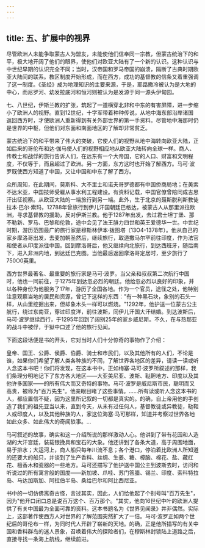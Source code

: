 ```yaml
---
---
---
```

title: 五、扩展中的视界
---



尽管欧洲人未能争取蒙古人为盟友，未能使他们信奉同一宗教，但蒙古统治下的和平，极大地开阔了他们的眼界，使他们对欧亚大陆有了一个新的认识。这种认识与中世纪早期的认识完全不同；当时，汉帝国和罗马帝国的崩溃，隔断了古典时期欧亚大陆间的联系。教区制度开始形成，而在西方，成功的基督教的信条又着重强调了这一制度。《圣经》成为地理知识的主要来源，于是，耶路撒冷被认为是大地的中心，而尼罗河、幼发拉底河和恒河则被认为是发源于同一源头伊甸园。

七、八世纪，伊斯兰教的扩张，筑起了一道横穿北非和中东的有害屏障，进一步缩小了欧洲人的视野。直到12世纪，十字军带着种种传说，从地中海东部沿岸诸国返回西方时，才使欧洲人重新得到有关外部世界的第一手资料。尽管地中海那时仍是世界的中枢，但他们对东面和南面地区的了解却非常贫乏。

蒙古统治下的和平带来了伟大的突破，它使人们的视野从地中海转向欧亚大陆，正如后来的哥伦布和达·伽马使人们的视野相应地从欧亚大陆转向全球一样。商人、传教士和战俘的旅行告诉人们，在远东有一个大帝国，它的人口、财富和文明程度，不仅等于，而且超过了欧洲。另一方面，东方这时也开始了解西方。马可·波罗既使西方知道了中国，又让中国和中东了解了西方。

众所周知，在此期间，莫斯科、大不里士和诺夫哥罗德都有中国侨商局地；在美索不达米亚，中国技师受雇从事水利工程建设。有资料记载，中国官僚曾陪同成吉思汗出征视察。从欧亚大陆的一端旅行到另一端。此外，生于北京的聂斯脱利斯教徒拉本·巴尔·索玛，12788年曾旅行到伊儿汗国朝廷巴格达，被蒙古人从那里派往欧洲，寻求基督教的援助，反对伊斯兰教。他于1287年出发，去过君士坦丁堡、那不勒新、罗马、巴黎和伦敦，途中会见了法王腓力四世和英王爱德华一世。中世纪时期，游历范围最广的旅行家是穆斯林伊本·拨图塔（13O4-1378年）。他从自己的家乡摩洛哥出发，去麦加朝圣然后，继续旅行，取道撒马尔罕前往印度，作为法官和使者从印度派往中国。回到摩洛哥后，他又继续向北旅行，到达西班牙，随后南下，进入非洲内地，到达廷巴克图。当他最后返回摩洛哥定居时，至少旅行了750O0英里。

西方世界最著名、最重要的旅行家是马可·波罗。当父亲和叔叔第二次航行中国时，他也一同前往，于1275年到达忽必烈的朝廷。他给忽必烈以良好的印象，并以各种身份为他服务了17年，游历了全国各地。作为一个官员，途径之处，他特别注意观察当地的居民和资源，曾记下这样的东西："有一种黑石块，象别的石头一样，从山里挖掘出来，但却象木头一样可以燃烧。"1292年，他护送一位蒙古公主航行，绕过东南亚，穿过印度洋，前往波斯，同伊儿汗国大汗结婚。到达波斯后，马可·波罗继续西行，于1295年回到了阔别25年的家乡威尼斯。不久，在与热那亚的战斗中被俘，于狱中口述了他的旅行见闻。

下面这段话便是书的开头，它对当时人们十分惊奇的事物作了介绍：

皇帝、国王、公爵、侯爵、伯爵、骑士和市民们，以及其他所有的人们，不论是谁，如果你们希望了解人类各种族的不同，了解世界各地区的差异，请读一读或听人念这本书吧！你们将发现，在这本书中，正如梅塞·马可·波罗所叙述的那样，我们条理分明地记下了东方各大地区——大亚美尼亚、波斯、鞑靼地方、印度以及其他许多国家——的所有伟大而又奇特的事物。马可·波罗是威尼斯市民，聪明而又高贵，被称为"百万先生"。他亲眼目睹了这些事情。……所有读或听人念这本书的人，都应置信不疑，因为这里所记叙的一切都是真实的。的确，自上帝用他的手创造了我们的祖先亚当以来，直到今天，从未有过任何人，基督教徒或异教徒，鞑靼人或印度人，以及其他种族的人，家这位海塞·马可那样，知道并考察过世界各地如此众多、如此伟大的奇闻轶事。…

马可叙述的故事，确实和这一介绍所说的那样激动人心。他讲到了带有花园和人造湖的大汗宫廷，装载银挽具和宝石的大象。他还讲到了各条大道，高于周围地面，易于排水；大运河上，商人船只每年川流不息；各个港口，停泊着比欧洲人所知道的还要大的船只，并谈到了生产香料、丝绸、生姜、糖、樟脑、棉花、盐、藏红花、檀香木和瓷器的一些地方。马可还描写了他护送中国公主到波斯去时，访问和听说过的所有寓言般的国度——新加坡、爪哇、苏门答腊、锡兰、印度、索科特拉岛、马达加斯加、阿拉伯半岛、桑给巴尔和阿比西尼亚。

书中的一切仿佛离奇古怪，言过其实，因此，人们给他起了个别号叫"百万先生"，因为"他开口闭口总是说百万这个、百万那个。"其实，他向16世纪中叶的欧洲人提供了有关中国最为全面可靠的资料。这本书题名为《世界见闻录》并非偶然。实际上，这部著作使西方人对世界的了解范围突然扩大了一倍。马可·波罗正如两个世纪后的哥伦布一样，为同时代人开辟了崭新的天地。的确，正是他所描写的有关中国和香料群岛的迷人景象，召唤着伟大的探险者们，在穆斯林封锁陆上道路之后，直接寻找一条海上航线，继续前进。